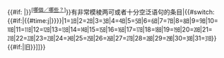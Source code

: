 {{#if: {{{1|<noinclude>1</noinclude>}}}|<mark class="template-facttext"><span title="{{{2|非常模棱两可或者十分空泛的语句}}}">{{{1|<noinclude>非常模棱两可或者十分空泛的语句</noinclude>}}}</span></mark>}}<sup class="noprint">[[Wikipedia:不要模棱两可|<span title="语义模棱两可修正请求{{#if:{{{time|}}}|开始于{{#time:Y年Fj日|{{{time}}}}}。|}}"><span style="white-space: nowrap;">&#91;哪個／哪些{{{post-text|}}}？&#93;</span></span>]]</sup><includeonly>{{namespace||[[Category:{{#if:{{{time|}}}|自{{#time:Y年F|{{{time}}}}}}}有非常模棱两可或者十分空泛语句的条目|{{#switch:{{#if:{{{time|}}}|{{#time:j|{{{time}}}}}}}|1=㏠|2=㏡|3=㏢|4=㏣|5=㏤|6=㏥|7=㏦|8=㏧|9=㏨|10=㏩|11=㏪|12=㏫|13=㏬|14=㏭|15=㏮|16=㏯|17=㏰|18=㏱|19=㏲|20=㏳|21=㏴|22=㏵|23=㏶|24=㏷|25=㏸|26=㏹|27=㏺|28=㏻|29=㏼|30=㏽|31=㏾}}{{#if:{{{date|}}}|旧}}{{PAGENAME}}]]}}</includeonly><noinclude>
{{Documentation}}
<!-- PLEASE ADD THIS TEMPLATE'S CATEGORIES AND INTERWIKIS TO THE /doc SUBPAGE, THANKS -->
</noinclude>